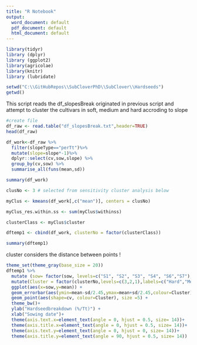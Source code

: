 ```yaml
---
title: "R Notebook"
output: 
  word_document: default
  pdf_document: default
  html_document: default
---
```



```r
library(tidyr)
library (dplyr)
library (ggplot2)
library(agricolae)
library(knitr)
library (lubridate)

```


```r
setwd("C:\\GitHubRepos\\SubCloverPhD\\SubClover\\Hardseeds")
getwd()
```



This script reads the df_slopesBreak originated in previous script and attempt to cluster the cultivars in soft, medium and hard accroding to slope 

```r
#create file
df_raw <- read.table("df_slopesBreak.txt",header=TRUE)
head(df_raw)
```
```r
df_work<-df_raw %>% 
  filter(slopeType=="perTt")%>%
  mutate(slope=slope*-1)%>%
  dplyr::select(cv,sow,slope) %>%
  group_by(cv,sow) %>%
  summarise_all(funs(mean,sd))

summary(df_work)
```




```r
clusNo <- 3 # selected from sensitivity cluster analysis below

myClus <- kmeans(df_work[,c("mean")], centers = clusNo)

myClus_res.within.ss <- sum(myClus$withinss)

clusterClass <- myClus$cluster

dftemp1 <- cbind(df_work, clusterNo = factor(clusterClass))

summary(dftemp1)

```

cluster considers the distance between points !

```r
theme_set(theme_gray(base_size = 20))
dftemp1 %>%
  mutate (sow= factor(sow, levels=c("S1", "S2", "S3", "S4", "S6","S7"),labels=c("June", "July", "September", "November", "February","March")))%>%
  mutate(Cluster = factor(clusterNo,levels=c(3,2,1),labels=c("Hard","Medium", "Soft")))  %>%
  ggplot(aes(x=sow,y=mean)) +
  geom_errorbar(aes(ymin=mean-sd/2.45,ymax=mean+sd/2.45,colour=Cluster),alpha=0.8, width=0.5, linetype=2)+
  geom_point(aes(shape=cv, colour=Cluster), size =5) +
  theme_bw()+
  ylab("Hardseedbreakdown (%/Tt)") +
  xlab("Sowing date")+
  theme(axis.text.x=element_text(angle = 0, hjust = 0.5, size= 14))+
  theme(axis.title.x=element_text(angle = 0, hjust = 0.5, size= 14))+
  theme(axis.text.y=element_text(angle = 0, hjust = 0, size= 14))+
  theme(axis.title.y=element_text(angle = 90, hjust = 0.5, size= 14))
```


